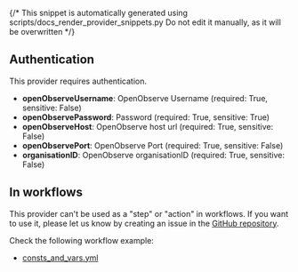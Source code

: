 {/* This snippet is automatically generated using scripts/docs_render_provider_snippets.py 
Do not edit it manually, as it will be overwritten */}

## Authentication
This provider requires authentication.
- **openObserveUsername**: OpenObserve Username (required: True, sensitive: False)
- **openObservePassword**: Password (required: True, sensitive: True)
- **openObserveHost**: OpenObserve host url (required: True, sensitive: False)
- **openObservePort**: OpenObserve Port (required: True, sensitive: False)
- **organisationID**: OpenObserve organisationID (required: True, sensitive: False)


## In workflows

This provider can't be used as a "step" or "action" in workflows. If you want to use it, please let us know by creating an issue in the [GitHub repository](https://github.com/keephq/keep/issues).



Check the following workflow example:
- [consts_and_vars.yml](https://github.com/keephq/keep/blob/main/examples/workflows/consts_and_vars.yml)
